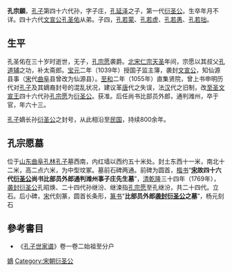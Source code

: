 '''孔宗願'''，[[孔子|孔子]]第四十六代孙，字子庄，[[孔延泽|孔延泽]]之子，第一代[[衍圣公|衍圣公]]。生卒年月不详。四十六代[[文宣公|文宣公]][[孔圣佑|孔圣佑]]从弟。子四，[[孔若蒙|孔若蒙]]、[[孔若虚|孔若虚]]、[[孔若愚|孔若愚]]、[[孔若拙|孔若拙]]。

== 生平 ==

孔圣佑在三十岁时逝世，无子，[[孔宗愿|孔宗愿]]袭爵。[[北宋|北宋]][[宋仁宗|仁宗]][[天圣|天圣]]年间，宗愿以其叔父[[孔道辅|孔道辅]]之功，补太斋郎。[[宝元|宝元]]二年（1039年）授国子监主簿，袭封[[文宣公|文宣公]]，知仙源县事（[[宋|宋]]代[[曲阜|曲阜]]县曾改为仙源县）。[[至和|至和]]二年（1055年）直集贤院，曾上书申明历代对[[孔子|孔子]]及其嫡裔封号的混乱状况，建议革[[唐|唐]]代之失误，法[[汉|汉]]代之旧制，改[[至圣文宣王|至圣文宣王]]四十六代孙[[孔宗愿|孔宗愿]]为[[衍圣公|衍圣公]]。获准。后任尚书比部员外郎，通判潍州，卒于官，年六十三。

[[孔子|孔子]]嫡长孙[[衍圣公|衍圣公]]之封号，从此相沿至[[中華民國|民国]]，持续800余年。 
== 孔宗愿墓 ==

位于[[山东|山东]][[曲阜|曲阜]][[孔林|孔林]][[孔子|孔子]]墓西南，内红墙以西约五十米处。封土东西十一米，南北十二米，高二点六米，为中型坟冢。墓前石碑两通。前碑为圆首，[[楷书|楷书]]“'''[[宋|宋]]故四十六代[[衍圣公|衍圣公]]尚书比部员外郎通判潍州事子庄先生墓'''”，[[清|清]][[乾隆|乾隆]]三十四年（1769年），[[袭封|袭封]][[衍圣公|衍圣公]]孔昭焕、二十四代孙继汾、继涑指[[孔宗愿|孔宗愿]]至孔继汾，共二十四代。立石。后小碑，[[宋|宋]]代刻篆，圆首长条形，[[篆书|篆书]]“'''比部员外郎[[袭封|袭封]][[衍圣公|衍圣公]]之墓'''”，杨元刻石

==參考書目==
*《[[孔子世家谱|孔子世家谱]]》卷一卷二始祖至分户
{{衍圣公}}
{{孔子世家家谱图}}

[[Category:孔子四十六代孫|嫡]]
[[Category:宋朝衍圣公|Category:宋朝衍圣公]]